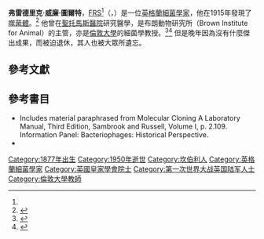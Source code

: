 {{Infobox scientist
|name              = Frederick Twort
|image             = Twort.jpg
|image_size        = 150px
|caption           = Frederick Twort
|birth_date        = {{birth date|1877|10|22}}
|birth_place       = {{UK}}[[薩里郡|薩里郡]][[坎伯利|坎伯利]]
|death_date        = {{death date and age|1950|3|20|1877|10|22}}
|death_place       =
|residence         =
|citizenship       =
|nationality       = [[英格蘭|英格蘭]]
|ethnicity         =
|field             = [[細菌學|細菌學]]
|work_institutions = [[倫敦大學|倫敦大學]]
|alma_mater        = [[聖托馬斯醫院|聖托馬斯醫院]]
|doctoral_advisor  =
|doctoral_students =
|known_for         =  [[噬菌體|噬菌體]]<ref>{{cite journal|title="Who discovered bacteriophage?"|pages=793–802|issn=0005-3678|journal=Bacteriological Reviews|volume=40|issue=4|date=1976-12|url=https://www.ncbi.nlm.nih.gov/pubmed/795414|accessdate=2019-02-13|author=D. H. Duckworth|pmid=795414|pmc=PMC413985|archive-date=2020-04-09|archive-url=https://web.archive.org/web/20200409110825/https://www.ncbi.nlm.nih.gov/pubmed/795414|dead-url=no}}</ref><ref>{{cite journal|url=http://linkinghub.elsevier.com/retrieve/pii/S0140673601222508|title=THE DISCOVERY OF THE "BACTERIOPHAGE."|journal=The Lancet|volume=205|issue=5303|accessdate=2018-04-02|doi=10.1016/s0140-6736(01)22250-8|author=F.W. Twort|archive-date=2021-02-07|archive-url=https://web.archive.org/web/20210207153954/https://linkinghub.elsevier.com/retrieve/pii/S0140673601222508|dead-url=no}}</ref>
|author_abbrev_bot =
|author_abbrev_zoo =
|influences        =
|influenced        =
|prizes            = [[英國皇家學會|英國皇家學會院士]]<ref name="frs">{{cite journal|title=Frederick William Twort, 1877-1950|journal=Obituary Notices of Fellows of the Royal Society|date=1951-11-01|doi=10.1098/rsbm.1951.0016|url=http://rsbm.royalsocietypublishing.org/content/royobits/7/20/505|language=en|volume=7|issue=20|pages=505–517|issn=1479-571X|accessdate=2018-04-02|author=Paul Fildes|archive-date=2018-06-01|archive-url=https://web.archive.org/web/20180601220856/http://rsbm.royalsocietypublishing.org/content/royobits/7/20/505|dead-url=no}}</ref>
|religion          =
|footnotes         =
|signature         =
|father            = Dr William Twort
|mother            = Elizabeth Twort (nee Webster)
}}

'''弗雷德里克·威廉·圖爾特'''，[[Fellow_of_the_Royal_Society|FRS]]<ref name="frs"/>（{{lang-en|'''Frederick William Twort'''}}，{{bd|1877年|10月22日|1950年|3月20日}}）是一位[[英格蘭|英格蘭]][[細菌學家|細菌學家]]，他在1915年發現了[[噬菌體|噬菌體]]。<ref>{{cite journal|title=Phage Therapy: Concept to Cure|date=2012|journal=Frontiers in Microbiology|volume=3|doi=10.3389/fmicb.2012.00238|language=en|issn=1664-302X|url=http://journal.frontiersin.org/article/10.3389/fmicb.2012.00238/abstract|accessdate=2018-04-02|author=Eric Christopher Keen}}</ref> 他曾在[[聖托馬斯醫院|聖托馬斯醫院]]研究醫學，是布朗動物研究所（Brown Institute for Animal）的主管，亦是[[倫敦大學|倫敦大學]]的細菌學教授。<ref>{{cite journal|url=http://www.nature.com/doifinder/10.1038/165874a0|pages=874–874|title=Prof. F. W. Twort, F.R.S.|journal=Nature|volume=165|issue=4205|date=1950-06-03|language=En|accessdate=2018-04-02|doi=10.1038/165874a0}}</ref><ref>{{cite journal|url=http://www.nature.com/doifinder/10.1038/343504a0|pages=504–504|title=The career of F. W. Twort|journal=Nature|volume=343|issue=6258|date=1990-02-08|language=En|accessdate=2018-04-02|doi=10.1038/343504a0|author=N. W. PIRIE}}</ref> 但是晚年因為沒有什麼傑出成果，而被迫退休，其人也被大眾所遺忘。

==參考文獻==
{{Reflist|30em}}

==參考書目==
*Includes material paraphrased from Molecular Cloning A Laboratory Manual, Third Edition, Sambrook and Russell, Volume I,   p. 2.109.   Information Panel: Bacteriophages: Historical Perspective.
*{{cite journal|url=http://linkinghub.elsevier.com/retrieve/pii/S0140673600900412|pages=642–644|title=THE TRANSMISSIBLE BACTERIAL LYSIN AND ITS ACTION ON DEAD BACTERIA.|journal=The Lancet|volume=206|issue=5326|accessdate=2018-04-02|doi=10.1016/s0140-6736(00)90041-2|author=FrederickW. Twort|archive-date=2021-02-07|archive-url=https://web.archive.org/web/20210207154016/https://linkinghub.elsevier.com/retrieve/pii/S0140673600900412|dead-url=no}}

{{Authority control}}
{{DEFAULTSORT:Twort, Frederick}}
[[Category:1877年出生|Category:1877年出生]]
[[Category:1950年逝世|Category:1950年逝世]]
[[Category:坎伯利人|Category:坎伯利人]]
[[Category:英格蘭細菌學家|Category:英格蘭細菌學家]]
[[Category:英國皇家學會院士|Category:英國皇家學會院士]]
[[Category:第一次世界大战英国陆军人士|Category:第一次世界大战英国陆军人士]]
[[Category:倫敦大學教師|Category:倫敦大學教師]]